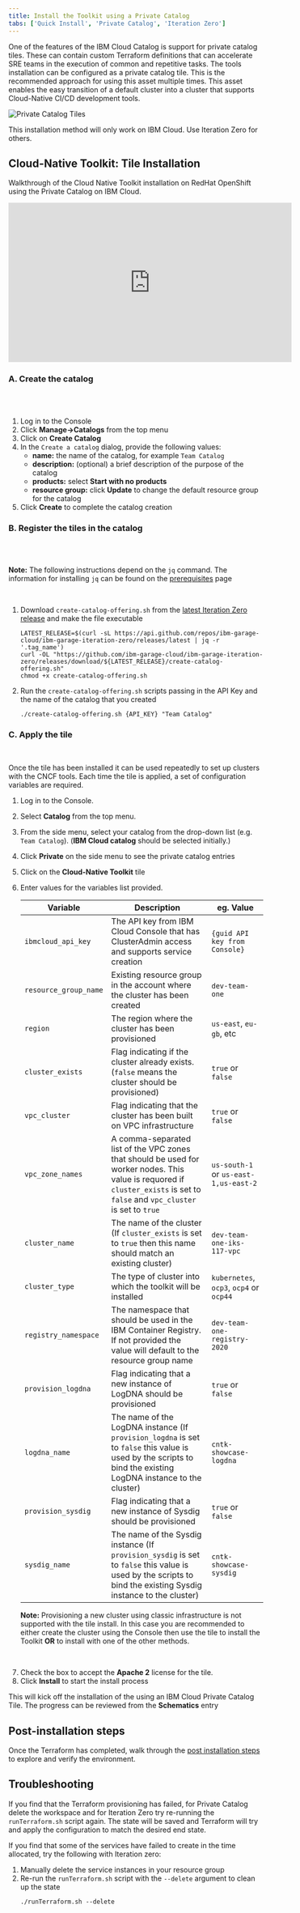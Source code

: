 ```yaml
---
title: Install the Toolkit using a Private Catalog
tabs: ['Quick Install', 'Private Catalog', 'Iteration Zero']
---
```



<PageDescription>

One of the features of the IBM Cloud Catalog is support for private catalog tiles. These can
contain custom Terraform definitions that can accelerate SRE teams in the execution of common
and repetitive tasks. The <Globals name="shortName" /> tools installation can be configured as
a private catalog tile. This is the recommended approach for using this asset multiple times.
This asset enables the easy transition of a default cluster into a cluster that supports
Cloud-Native CI/CD development tools.

![Private Catalog Tiles](./images/private-catalog-tiles.png)

</PageDescription>

<InlineNotification kind="warning">
This installation method will only work on IBM Cloud. Use Iteration Zero for others.
</InlineNotification>

## Cloud-Native Toolkit: Tile Installation

Walkthrough of the Cloud Native Toolkit installation on RedHat OpenShift using the Private Catalog on IBM Cloud.

<iframe width="560" height="315" src="https://www.youtube.com/embed/H_DsaYXLBVc" frameborder="0" allow="accelerometer; autoplay; clipboard-write; encrypted-media; gyroscope; picture-in-picture" allowfullscreen></iframe>

### A. Create the catalog

<br></br>

1. Log in to the <Globals name="ic" /> Console
2. Click **Manage->Catalogs** from the top menu
3. Click on **Create Catalog**
4. In the `Create a catalog` dialog, provide the following values:
    - **name:** the name of the catalog, for example `Team Catalog`
    - **description:** (optional) a brief description of the purpose of the catalog
    - **products:** select **Start with no products**
    - **resource group:** click **Update** to change the default resource group for the catalog
5. Click **Create** to complete the catalog creation

### B. Register the <Globals name="shortName" /> tiles in the catalog

<br></br>

<InlineNotification>

**Note:** The following instructions depend on the `jq` command. The information for installing
`jq` can be found on the [<Globals name="shortName" /> prerequisites](/getting-started/prereqs) page

</InlineNotification>

<br />

1. Download `create-catalog-offering.sh` from the <a href="https://github.com/ibm-garage-cloud/ibm-garage-iteration-zero/releases/latest" target="_blank">latest Iteration Zero release</a> and make the file executable
    ```shell script
    LATEST_RELEASE=$(curl -sL https://api.github.com/repos/ibm-garage-cloud/ibm-garage-iteration-zero/releases/latest | jq -r '.tag_name')
    curl -OL "https://github.com/ibm-garage-cloud/ibm-garage-iteration-zero/releases/download/${LATEST_RELEASE}/create-catalog-offering.sh"
    chmod +x create-catalog-offering.sh
    ```

2. Run the `create-catalog-offering.sh` scripts passing in the API Key and the name of the catalog that you created
    ```shell script
    ./create-catalog-offering.sh {API_KEY} "Team Catalog"
    ```

### C. Apply the tile

<br />

Once the tile has been installed it can be used repeatedly to set up clusters with
the CNCF tools. Each time the tile is applied, a set of configuration variables are
required.

1. Log in to the <Globals name="ic" /> Console.
2. Select **Catalog** from the top menu.
3. From the side menu, select your catalog from the drop-down list (e.g. `Team Catalog`). (**IBM Cloud catalog** should be selected initially.)
4. Click **Private** on the side menu to see the private catalog entries
5. Click on the **Cloud-Native Toolkit** tile
6. Enter values for the variables list provided.

    | **Variable**          | **Description**                                                                               | **eg. Value**                 |
    |-----------------------|-----------------------------------------------------------------------------------------------|-------------------------------|
    | `ibmcloud_api_key`    | The API key from IBM Cloud Console that has ClusterAdmin access and supports service creation | `{guid API key from Console}` |
    | `resource_group_name` | Existing resource group in the account where the cluster has been created                     | `dev-team-one`                |
    | `region`              | The region where the cluster has been provisioned                                             | `us-east`, `eu-gb`, etc       |
    | `cluster_exists`      | Flag indicating if the cluster already exists. (`false` means the cluster should be provisioned) | `true` or `false`          |
    | `vpc_cluster`         | Flag indicating that the cluster has been built on VPC infrastructure                         | `true` or `false`             |
    | `vpc_zone_names`      | A comma-separated list of the VPC zones that should be used for worker nodes. This value is requored if `cluster_exists` is set to `false` and `vpc_cluster` is set to `true` | `us-south-1` or `us-east-1,us-east-2` |
    | `cluster_name`        | The name of the cluster (If `cluster_exists` is set to `true` then this name should match an existing cluster) | `dev-team-one-iks-117-vpc` |
    | `cluster_type`        | The type of cluster into which the toolkit will be installed                                  | `kubernetes`, `ocp3`, `ocp4` or `ocp44` |
    | `registry_namespace`  | The namespace that should be used in the IBM Container Registry. If not provided the value will default to the resource group name | `dev-team-one-registry-2020` |
    | `provision_logdna`    | Flag indicating that a new instance of LogDNA should be provisioned                           | `true` or `false`          |
    | `logdna_name`         | The name of the LogDNA instance (If `provision_logdna` is set to `false` this value is used by the scripts to bind the existing LogDNA instance to the cluster) | `cntk-showcase-logdna` |
    | `provision_sysdig`    | Flag indicating that a new instance of Sysdig should be provisioned                           | `true` or `false`          |
    | `sysdig_name`         | The name of the Sysdig instance (If `provision_sysdig` is set to `false` this value is used by the scripts to bind the existing Sysdig instance to the cluster) | `cntk-showcase-sysdig` |

    <InlineNotification>

    **Note:** Provisioning a new cluster using classic infrastructure is not supported with the tile install. In this case
    you are recommended to either create the cluster using the <Globals name="ic" /> Console then use the tile
    to install the Toolkit **OR** to install with one of the other methods.

    </InlineNotification>

<br />


7. Check the box to accept the **Apache 2** license for the tile.
8. Click **Install** to start the install process

This will kick off the installation of the <Globals name="shortName" /> using an
IBM Cloud Private Catalog Tile. The progress can be reviewed from the
**Schematics** entry

## Post-installation steps

Once the Terraform has completed, walk through the [post installation steps](/getting-started-day-0/post-installation) to
explore and verify the environment.

## Troubleshooting

If you find that the Terraform provisioning has failed, for Private Catalog delete the workspace and for Iteration Zero  try re-running the `runTerraform.sh` script again.
The state will be saved and Terraform will try and apply the configuration to match the desired end state.

If you find that some of the services have failed to create in the time allocated, try the following with Iteration zero:

1. Manually delete the service instances in your resource group
3. Re-run the `runTerraform.sh` script with the `--delete` argument to clean up the state
    ```shell script
    ./runTerraform.sh --delete
    ```
